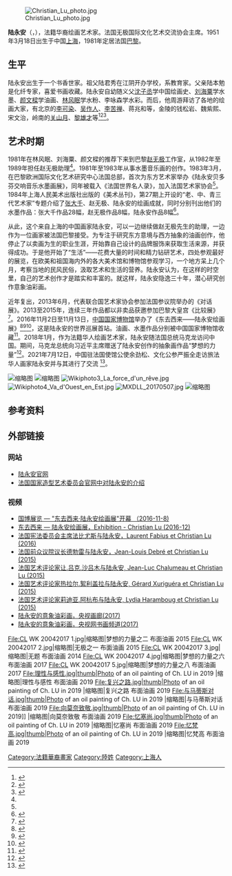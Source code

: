 [[File:Christian_Lu_photo.jpg|thumb]]

'''陆永安'''（{{lang-fr|Christian Lu}}，{{bd|1951年|3月18日}}），法籍华裔绘画艺术家。法国无极国际文化艺术交流协会主席。1951年3月18日出生于中国[[上海|上海]]，1981年定居法国[[巴黎|巴黎]]。

== 生平 ==
陆永安出生于一个书香世家。祖父陆君秀在江阴开办学校，系教育家。父亲陆本勉是化纤专家，喜爱书画收藏。陆永安自幼随义父[[沈子丞|沈子丞]]学中国绘画史、[[刘海粟|刘海粟]]学水墨、[[颜文梁|颜文樑]]学油画、[[林风眠|林风眠]]学水粉、李咏森学水彩。而后，他周游拜访了各地的绘画大家，有北京的[[李可染|李可染]]、[[吴作人|吴作人]]、[[李苦禅|李苦禅]]、蒋兆和等，金陵的钱松岩、魏紫熙、宋文治，岭南的[[关山月_(画家)|关山月]]、[[黎雄才|黎雄才]]等<ref name="m1">{{cite news|language =zh|author =梁若冰|url =http://shuhua.gmw.cn/2015-06/18/content_16019721.htm|title =陆永安：去法寻艺30载 回报恩师正当时|publisher =光明网|date =2015-06-18|deadurl =yes|archiveurl =https://web.archive.org/web/20170131185707/http://shuhua.gmw.cn/2015-06/18/content_16019721.htm|archivedate =2017-01-31|accessdate =2017-01-14}}</ref><ref name="m2">{{cite news |language = zh |author = 张舒娜 |url = http://www.iyipin.cn/c/2016/10/55633.shtml |title = 陆永安：山水为境 “归去来” |publisher = 大河艺术网 |date = 2016-10-19 |accessdate = 2017-01-14 |archive-date = 2018-06-13 |archive-url = https://web.archive.org/web/20180613210956/http://www.iyipin.cn/c/2016/10/55633.shtml |dead-url = no }}</ref><ref name="m3">{{cite news |language = zh |author = 袁凤梅, 伊媛 |url = http://news.xinhuanet.com/shuhua/2015-06/29/c_127962520.htm |title = 意象我中华——旅法画家陆永安新华书画独家专访 |publisher = 新华书画 |date = 2015-06-29 |accessdate = 2017-01-14 |archive-date = 2017-01-31 |archive-url = https://web.archive.org/web/20170131184333/http://news.xinhuanet.com/shuhua/2015-06/29/c_127962520.htm |dead-url = no }}</ref>。

== 艺术时期 ==
{{quote box|quote=一件艺术品，从来都不是简单纯粹之作，因为它是一种记忆、一个时代以及艺术家地域文化和社会形态经年积淀的结晶。<ref>{{Cite book | author = Gérard Xuriguera, Peng Lu | title = Christian Lu : Encres de Chine, huiles | publisher = Editions FVW | date = 2015 | ISBN = 978-2-91430-451-1 | language = fr,zh}}</ref>|source=法国艺术史学家、艺术评论家{{link-fr|热拉尔·絮利盖拉|Gérard Xuriguera}}|width=25%}}
{{quote box|quote=这位出身于中国书香门第的艺术家，选择来巴黎生活已三十余载，既浸染于西方艺术，又丝毫不背弃他的先辈们的传统...<ref name="m0">{{Cite book | author =  Lydia Harembourg, Jean-Luc Chalumeau, Jean-Clarence Lambert| title = Christian Lu ：Œuvres récentes | publisher = Editions FVW | date = 2016 | ISBN = 978-2-91430-454-2 | language = fr,zh}}</ref>|source=法国艺术史学家、艺术评论家、作家{{link-fr|让-吕克·沙吕木|Jean-Luc Chalumeau}}|width=25%}}
{{quote box|quote=陆永安使万古恒荒的母岩，最初的宇宙，环宇天际，在他光线的轨迹中复苏。<ref name="m0" />|source=法国艺术评论家{{link-fr|莉迪亚·阿杭布|Lydia Harambourg}}|width=25%}}

1981年在林风眠、刘海粟、颜文樑的推荐下来到巴黎[[赵无极|赵无极]]工作室，从1982年至1989年担任赵无极助理<ref name="m1" />。1981年至1983年从事水墨音乐画的创作。1983年3月，在巴黎欧洲国际文化艺术研究中心法国总部，首次为东方艺术家举办《陆永安贝多芬交响音乐水墨画展》，同年被载入《法国世界名人录》，加入法国艺术家协会<ref name="m2" />。1984年上海人民美术出版社出版的《美术丛刊》，第27期上开设的“老、中、青三代艺术家”专题介绍了[[张大千|张大千]]、赵无极、陆永安的绘画成就，同时分别刊出他们的水墨作品：张大千作品28幅，赵无极作品8幅，陆永安作品8幅<ref>{{Cite book | title = 美术丛刊 27 | publisher = 上海人民美术出版社 | date = 1984-8 | language=zh }}</ref>。

从此，这个来自上海的中国画家陆永安，可以一边继续做赵无极先生的助理，一边作为一位画家被法国巴黎接受。为专注于研究东方意境与西方抽象的油画创作，他停止了以卖画为生的职业生涯，开始靠自己设计的品牌服饰来获取生活来源，并获得成功。于是他开始了“生活”——花费大量的时间和精力钻研艺术，四处参观最好的展览，在欧美和祖国海内外的各大美术馆和博物馆参观学习，一个地方呆上几个月，考察当地的民风民俗，汲取艺术和生活的营养。陆永安认为，在这样的时空里，自己的艺术创作才是踏实和丰富的。就这样，陆永安隐逸三十年，潜心研究创作意象油彩画。

近年复出，2013年6月，代表联合国艺术家协会参加法国参议院举办的《对话展》。2013至2015年，连续三年作品都以非卖品获邀参加巴黎大皇宫《比较展》<ref name="m4">{{cite news |language = zh |author = 孙行之 |url = http://money.163.com/15/0710/01/AU4IGJB500253B0H.html |title = 陆永安：赵无极的画，其实少一笔都不行 |publisher = 第一财经日报(上海) |date = 2015-07-10 |access-date = 2017-01-14 |archive-url = https://web.archive.org/web/20170203113153/http://money.163.com/15/0710/01/AU4IGJB500253B0H.html |archive-date = 2017-02-03 |dead-url = yes }}</ref>。2016年11月2日至11月13日，[[中国国家博物馆|中国国家博物馆]]举办了《东去西来——陆永安绘画展》<ref name="m5">{{cite news|language =zh|author =张倩倩|url =http://www.chnmuseum.cn/Default.aspx?TabId=138&InfoID=111339&frtid=40|title =“东去西来——陆永安绘画展”在我馆开幕|publisher =中国国家博物馆|date =2016-11-02|deadurl =yes|archiveurl =https://web.archive.org/web/20170131185431/http://www.chnmuseum.cn/(S(x4xdjc55xq0a0wfoeejxxm45))/Default.aspx?TabId=138&InfoID=111339&frtid=40|archivedate =2017-01-31|df =|accessdate =2017-01-14}}</ref><ref name="m6">{{cite news |language = zh |author = 郭士玉 |url = http://news.xinhuanet.com/newmedia/2016-11/01/c_129346042.htm |title = 《东去西来——陆永安绘画展》将于11月在国家博物馆开幕 |publisher = 新华网 |date = 2016-11-01 |accessdate = 2017-01-14 |archive-date = 2017-01-19 |archive-url = https://web.archive.org/web/20170119053459/http://news.xinhuanet.com/newmedia/2016-11/01/c_129346042.htm |dead-url = no }}</ref><ref>{{Cite book | author =  陆永安 | title = Album des œuvres de peintures de Christian Lu 东去西来—陆永安绘画展作品集 | publisher = 中国文联出版社 | date = 2016 | ISBN = 978-7-5190-2289-1 | language = fr,zh }}</ref>，这是陆永安的世界巡展首站。油画、水墨作品分别被中国国家博物馆收藏<ref name="m7">{{cite news |language = zh |author = 梁若冰 |url = http://shuhua.gmw.cn/2016-11/16/content_22998142.htm |title = 陆永安向国家博物馆捐赠代表画作 |publisher = 光明网 |date = 2016-11-16 |access-date = 2017-01-18 |archive-url = https://web.archive.org/web/20170131185556/http://shuhua.gmw.cn/2016-11/16/content_22998142.htm |archive-date = 2017-01-31 |dead-url = yes }}</ref>。2018年1月，作为法籍华人绘画艺术家，陆永安随法国总统马克龙访问中国。期间，马克龙总统向习近平主席赠送了陆永安创作的抽象画作品“梦想的力量”<ref name="j1">{{cite news |language = zh |author = 张新 |url = http://wap.oushinet.com/ouzhong/ouzhongnews/20180109/281837.html?from=message&isappinstalled=0 |title = 马克龙向习近平赠送旅法华人画家陆永安作品 |publisher = 欧洲时报 |date = 2018-01-09 |accessdate = 2018-01-22 |archive-date = 2018-06-13 |archive-url = https://web.archive.org/web/20180613234252/http://wap.oushinet.com/ouzhong/ouzhongnews/20180109/281837.html?from=message&isappinstalled=0 |dead-url = no }}</ref>。2021年7月12日，中国驻法国使馆公使余劲松、文化公参严振全走访旅法华人画家陆永安并与其进行了交流 <ref name="s1">{{cite news |language = zh |author = 中国驻法国大使馆 |url = https://mp.weixin.qq.com/s/yL5DwC-9JWIlt4t1dV1LRQ |title = 余劲松公使与旅法华人画家陆永安交流 |publisher = 中国驻法国大使馆 |date = 2021-07-12 |accessdate = 2021-07-13 |archive-date = 2021-07-15 |archive-url = https://web.archive.org/web/20210715102804/https://mp.weixin.qq.com/s/yL5DwC-9JWIlt4t1dV1LRQ |dead-url = no }}</ref>。

[[File:Wikiphoto1_sans_titre.jpg|缩略图]]
[[File:Wikiphoto2_Hommage_to_Bada_Shanren.jpg|缩略图]]
[[File:Wikiphoto3_La_force_d'un_rêve.jpg|thumb]]
[[File:Wikiphoto4_Va_d'Ouest_en_Est.jpg|thumb]]
[[File:MXDLL_20170507.jpg|thumb]]
[[File:MXDLL_20171018.jpg|缩略图]]

== 参考资料 ==
<references />

== 外部链接 ==

=== 网站 ===
*[http://www.christianlu.com/ 陆永安官网]{{Wayback|url=http://www.christianlu.com/ |date=20181230184844 }}
*[https://web.archive.org/web/20160304065955/http://www.cnfap-artsplastiques.org/lu.html 法国国家造型艺术委员会官网中对陆永安的介绍]

=== 视频 ===
*[https://web.archive.org/web/20170118053220/http://www.chnmuseum.cn/(X(1)S(sv4cf055jg3xt045c313o055))/Default.aspx?TabId=1214&InfoID=111246&frtid=1212&winzoom=1&AspxAutoDetectCookieSupport=1 国博展览 — "东去西来·陆永安绘画展"开幕 （2016-11-8)]
*[https://m.youtube.com/watch?v=Y3g3X86IJzQ 东去西来 — 陆永安绘画展，Exhibition - Christian Lu (2016-12)]{{Wayback|url=https://m.youtube.com/watch?v=Y3g3X86IJzQ |date=20190713190138 }}
*[https://m.youtube.com/watch?v=QZjDBAMvvN0 法国宪法委员会主席法比尤斯与陆永安，Laurent Fabius et Christian Lu (2016)]{{Wayback|url=https://m.youtube.com/watch?v=QZjDBAMvvN0 |date=20190713190151 }}
*[https://m.youtube.com/watch?v=ZTIqmr-RRgw 法国前众议院议长德勃雷与陆永安，Jean-Louis Debré et Christian Lu (2015)]{{Wayback|url=https://m.youtube.com/watch?v=ZTIqmr-RRgw |date=20190713190158 }}
*[https://m.youtube.com/watch?v=V63xiaQvZnU 法国艺术评论家让.吕克.沙吕木与陆永安, Jean-Luc Chalumeau et Christian Lu (2015)]
*[https://m.youtube.com/watch?v=dpTb6HTTFd0 法国艺术评论家热拉尔.絮利盖拉与陆永安, Gérard Xuriguéra et Christian Lu (2015)]{{Wayback|url=https://m.youtube.com/watch?v=dpTb6HTTFd0 |date=20190713190139 }} 
*[https://m.youtube.com/watch?v=UOlkepibUQ4 法国艺术评论家莉迪亚.阿杭布与陆永安, Lydia Haramboug et Christian Lu (2015)]{{Wayback|url=https://m.youtube.com/watch?v=UOlkepibUQ4 |date=20190713190139 }}
*[http://arts.cctv.com/2017/08/15/PHOAu8gyVtVWWLSgjT54RICS170815.shtml#p=PHOTqrW9oR0xTTPbOqKJPGGl170815 陆永安的意象油彩画，央视画廊(2017)]{{Wayback|url=http://arts.cctv.com/2017/08/15/PHOAu8gyVtVWWLSgjT54RICS170815.shtml#p=PHOTqrW9oR0xTTPbOqKJPGGl170815 |date=20200929121302 }}
*[http://mp.weixin.qq.com/s/YpbeVv9-d2D0VJzULzFoBA 陆永安的意象油彩画，央视网书画频道(2017)]{{Wayback|url=http://mp.weixin.qq.com/s/YpbeVv9-d2D0VJzULzFoBA |date=20190713190142 }}

<gallery>
File:CL WK 20042017 1.jpg|缩略图|梦想的力量之二 布面油画 2015
File:CL WK 20042017 2.jpg|缩略图|无极之一  布面油画 2015
File:CL WK 20042017 3.jpg|缩略图|无题 布面油画 2014
File:CL WK 20042017 4.jpg|缩略图|梦想的力量之六 布面油画 2017
File:CL WK 20042017 5.jpg|缩略图|梦想的力量之八 布面油画 2017
File:理性与感性.jpg|thumb|Photo of an oil painting of Ch. LU in 2019 |缩略图|理性与感性 布面油画 2019
File:复兴之路.jpg|thumb|Photo of an oil painting of Ch. LU in 2019 |缩略图|复兴之路 布面油画 2019
File:与马蒂斯对话.jpg|thumb|Photo of an oil painting of Ch. LU in 2019 |缩略图|与马蒂斯对话 布面油画 2019
File:向莫奈致敬.jpg|thumb|Photo of an oil painting of Ch. LU in 2019]] |缩略图|向莫奈致敬 布面油画 2019
File:忆塞尚.jpg|thumb|Photo of an oil painting of Ch. LU in 2019 |缩略图|忆塞尚 布面油画 2019
File:忆梵高.jpg|thumb|Photo of an oil painting of Ch. LU in 2019 |缩略图|忆梵高 布面油画 2019
</gallery>

[[Category:法籍華裔畫家|Category:法籍華裔畫家]]
[[Category:陸姓|Category:陸姓]]
[[Category:上海人|Category:上海人]]